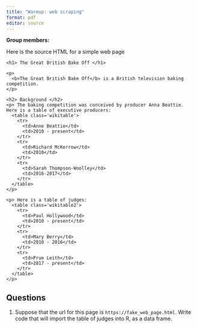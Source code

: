 ```yaml
---
title: "Warmup: web scraping"
format: pdf
editor: source
---
```


\vspace{-2.5cm}

**Group members:**

Here is the source HTML for a simple web page

```
<h1> The Great British Bake Off </h1>

<p> 
  <b>The Great British Bake Off</b> is a British television baking competition.
</p>

<h2> Background </h2>
<p> The baking competition was conceived by producer Anna Beattie. 
Here is a table of executive producers:
  <table class='wikitable'>
    <tr>
      <td>Anne Beattie</td>
      <td>2010 - present</td>
    </tr>
    <tr>
      <td>Richard McKerrow</td>
      <td>2010</td>
    </tr>
    <tr>
      <td>Sarah Thompson-Woolley</td>
      <td>2016-2017</td>
    </tr>
  </table> 
</p>

<p> Here is a table of judges:
  <table class='wikitable2'>
    <tr>
      <td>Paul Hollywood</td>
      <td>2010 - present</td>
    </tr>
    <tr>
      <td>Mary Berry</td>
      <td>2010 - 2016</td>
    </tr>
    <tr>
      <td>Prue Leith</td>
      <td>2017 - present</td>
    </tr>
  </table> 
</p>
```

\vspace{2cm}

## Questions

1. Suppose that the url for this page is `https://fake_web_page.html`. Write code that will import the table of judges into R, as a data frame.
